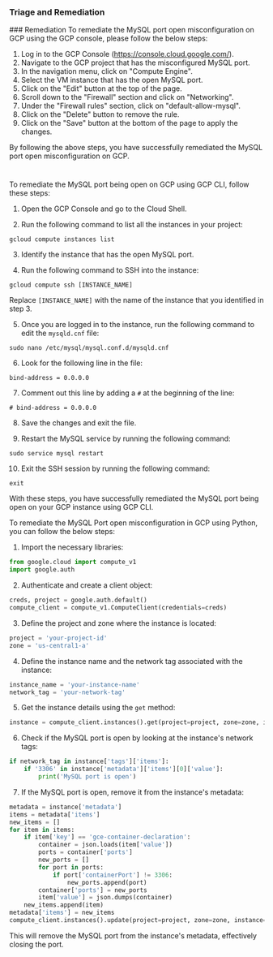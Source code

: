 
### Triage and Remediation
<Tabs>
<Tab title='Remediation'>
### Remediation

<AccordionGroup>
<Accordion title='Using Console' defaultOpen='true'>
To remediate the MySQL port open misconfiguration on GCP using the GCP console, please follow the below steps:

1. Log in to the GCP Console (https://console.cloud.google.com/).
2. Navigate to the GCP project that has the misconfigured MySQL port.
3. In the navigation menu, click on "Compute Engine".
4. Select the VM instance that has the open MySQL port.
5. Click on the "Edit" button at the top of the page.
6. Scroll down to the "Firewall" section and click on "Networking".
7. Under the "Firewall rules" section, click on "default-allow-mysql".
8. Click on the "Delete" button to remove the rule.
9. Click on the "Save" button at the bottom of the page to apply the changes.

By following the above steps, you have successfully remediated the MySQL port open misconfiguration on GCP.

#
</Accordion>

<Accordion title='Using CLI'>
To remediate the MySQL port being open on GCP using GCP CLI, follow these steps:

1. Open the GCP Console and go to the Cloud Shell.

2. Run the following command to list all the instances in your project:

`gcloud compute instances list`

3. Identify the instance that has the open MySQL port.

4. Run the following command to SSH into the instance:

`gcloud compute ssh [INSTANCE_NAME]`

Replace `[INSTANCE_NAME]` with the name of the instance that you identified in step 3.

5. Once you are logged in to the instance, run the following command to edit the `mysqld.cnf` file:

`sudo nano /etc/mysql/mysql.conf.d/mysqld.cnf`

6. Look for the following line in the file:

`bind-address = 0.0.0.0`

7. Comment out this line by adding a `#` at the beginning of the line:

`# bind-address = 0.0.0.0`

8. Save the changes and exit the file.

9. Restart the MySQL service by running the following command:

`sudo service mysql restart`

10. Exit the SSH session by running the following command:

`exit`

With these steps, you have successfully remediated the MySQL port being open on your GCP instance using GCP CLI.
</Accordion>

<Accordion title='Using Python'>
To remediate the MySQL Port open misconfiguration in GCP using Python, you can follow the below steps:

1. Import the necessary libraries:

```python
from google.cloud import compute_v1
import google.auth
```

2. Authenticate and create a client object:

```python
creds, project = google.auth.default()
compute_client = compute_v1.ComputeClient(credentials=creds)
```

3. Define the project and zone where the instance is located:

```python
project = 'your-project-id'
zone = 'us-central1-a'
```

4. Define the instance name and the network tag associated with the instance:

```python
instance_name = 'your-instance-name'
network_tag = 'your-network-tag'
```

5. Get the instance details using the `get` method:

```python
instance = compute_client.instances().get(project=project, zone=zone, instance=instance_name).execute()
```

6. Check if the MySQL port is open by looking at the instance's network tags:

```python
if network_tag in instance['tags']['items']:
    if '3306' in instance['metadata']['items'][0]['value']:
        print('MySQL port is open')
```

7. If the MySQL port is open, remove it from the instance's metadata:

```python
metadata = instance['metadata']
items = metadata['items']
new_items = []
for item in items:
    if item['key'] == 'gce-container-declaration':
        container = json.loads(item['value'])
        ports = container['ports']
        new_ports = []
        for port in ports:
            if port['containerPort'] != 3306:
                new_ports.append(port)
        container['ports'] = new_ports
        item['value'] = json.dumps(container)
    new_items.append(item)
metadata['items'] = new_items
compute_client.instances().update(project=project, zone=zone, instance=instance_name, body={'metadata': metadata}).execute()
```

This will remove the MySQL port from the instance's metadata, effectively closing the port.
</Accordion>

</AccordionGroup>
</Tab>
</Tabs>
